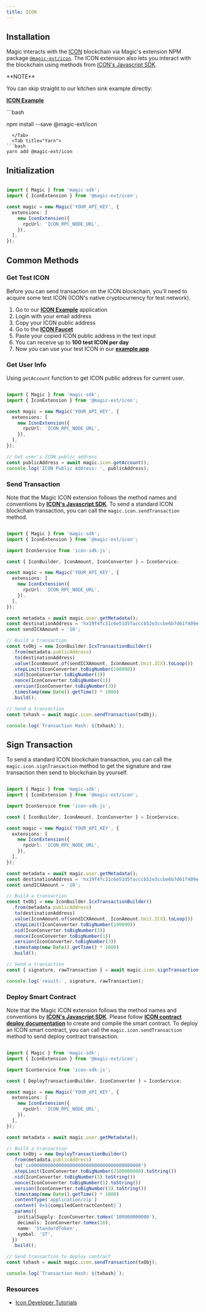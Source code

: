 ---
title: ICON
---


## Installation

Magic interacts with the [ICON](https://icon.foundation/) blockchain via Magic's extension NPM package [`@magic-ext/icon`](https://www.npmjs.com/package/@magic-ext/icon). The ICON extension also lets you interact with the blockchain using methods from [ICON's Javascript SDK](https://www.icondev.io/icon-sdks/javascript).

<Info>
**NOTE**

You can skip straight to our kitchen sink example directly:

[**ICON Example**](https://go.magic.link/example-icon)
</Info>

<Tabs>
  <Tab title="NPM">
```bash

npm install --save @magic-ext/icon
```
  </Tab>
  <Tab title="Yarn">
```bash
yarn add @magic-ext/icon
```
  </Tab>
</Tabs>

## Initialization

```typescript TypeScript icon="square-js"

import { Magic } from 'magic-sdk';
import { IconExtension } from '@magic-ext/icon';

const magic = new Magic('YOUR_API_KEY', {
  extensions: [
    new IconExtension({
      rpcUrl: 'ICON_RPC_NODE_URL',
    }),
  ],
});
```
## Common Methods

### Get Test ICON

Before you can send transaction on the ICON blockchain, you'll need to acquire some test ICON (ICON's native cryptocurrency for test network).

1.  Go to our [**ICON Example**](https://go.magic.link/example-icon) application
2.  Login with your email address
3.  Copy your ICON public address
4.  Go to the [**ICON Faucet**](https://icon-faucet.ibriz.ai/)
5.  Paste your copied ICON public address in the text input
6.  You can receive up to **100 test ICON per day**
7.  Now you can use your test ICON in our [**example app**](https://go.magic.link/example-icon)

### Get User Info

Using `getAccount` function to get ICON public address for current user.

```typescript TypeScript icon="square-js"

import { Magic } from 'magic-sdk';
import { IconExtension } from '@magic-ext/icon';

const magic = new Magic('YOUR_API_KEY', {
  extensions: [
    new IconExtension({
      rpcUrl: 'ICON_RPC_NODE_URL',
    }),
  ],
});

// Get user's ICON public address
const publicAddress = await magic.icon.getAccount();
console.log('ICON Public Address: ', publicAddress);
```

### Send Transaction

Note that the Magic ICON extension follows the method names and conventions by [**ICON's Javascript SDK**](https://www.icondev.io/icon-sdks/javascript). To send a standard ICON blockchain transaction, you can call the `magic.icon.sendTransaction` method.

```typescript TypeScript icon="square-js"

import { Magic } from 'magic-sdk';
import { IconExtension } from '@magic-ext/icon';

import IconService from 'icon-sdk-js';

const { IconBuilder, IconAmount, IconConverter } = IconService;

const magic = new Magic('YOUR_API_KEY', {
  extensions: [
    new IconExtension({
      rpcUrl: 'ICON_RPC_NODE_URL',
    }),
  ],
});

const metadata = await magic.user.getMetadata();
const destinationAddress = 'hx19f4fc31c6e51d5facccb52e3ccbe6b7d61f409e';
const sendICXAmount = '10';

// Build a transaction
const txObj = new IconBuilder.IcxTransactionBuilder()
  .from(metadata.publicAddress)
  .to(destinationAddress)
  .value(IconAmount.of(sendICXAmount, IconAmount.Unit.ICX).toLoop())
  .stepLimit(IconConverter.toBigNumber(100000))
  .nid(IconConverter.toBigNumber(3))
  .nonce(IconConverter.toBigNumber(1))
  .version(IconConverter.toBigNumber(3))
  .timestamp(new Date().getTime() * 1000)
  .build();

// Send a transaction
const txhash = await magic.icon.sendTransaction(txObj);

console.log(`Transaction Hash: ${txhash}`);
```

## Sign Transaction

To send a standard ICON blockchain transaction, you can call the `magic.icon.signTransaction` method to get the signature and raw transaction then send to blockchain by yourself.

```typescript TypeScript icon="square-js"

import { Magic } from 'magic-sdk';
import { IconExtension } from '@magic-ext/icon';

import IconService from 'icon-sdk-js';

const { IconBuilder, IconAmount, IconConverter } = IconService;

const magic = new Magic('YOUR_API_KEY', {
  extensions: [
    new IconExtension({
      rpcUrl: 'ICON_RPC_NODE_URL',
    }),
  ],
});

const metadata = await magic.user.getMetadata();
const destinationAddress = 'hx19f4fc31c6e51d5facccb52e3ccbe6b7d61f409e';
const sendICXAmount = '10';

// Build a transaction
const txObj = new IconBuilder.IcxTransactionBuilder()
  .from(metadata.publicAddress)
  .to(destinationAddress)
  .value(IconAmount.of(sendICXAmount, IconAmount.Unit.ICX).toLoop())
  .stepLimit(IconConverter.toBigNumber(100000))
  .nid(IconConverter.toBigNumber(3))
  .nonce(IconConverter.toBigNumber(1))
  .version(IconConverter.toBigNumber(3))
  .timestamp(new Date().getTime() * 1000)
  .build();

// Send a transaction
const { signature, rawTransaction } = await magic.icon.signTransaction(txObj);

console.log(`result:`, signature, rawTransaction);
```
### Deploy Smart Contract

Note that the Magic ICON extension follows the method names and conventions by [**ICON's Javascript SDK**](https://www.icondev.io/icon-sdks/javascript). Please follow [**ICON contract deploy documentation**](https://www.icondev.io/btp-gitbook/deploy-smart-contracts-icon) to create and compile the smart contract. To deploy an ICON smart contract, you can call the `magic.icon.sendTransaction` method to send deploy contract transaction.

```typescript TypeScript icon="square-js"

import { Magic } from 'magic-sdk';
import { IconExtension } from '@magic-ext/icon';

import IconService from 'icon-sdk-js';

const { DeployTransactionBuilder, IconConverter } = IconService;

const magic = new Magic('YOUR_API_KEY', {
  extensions: [
    new IconExtension({
      rpcUrl: 'ICON_RPC_NODE_URL',
    }),
  ],
});

const metadata = await magic.user.getMetadata();

// Build a transaction
const txObj = new DeployTransactionBuilder()
  .from(metadata.publicAddress)
  .to('cx0000000000000000000000000000000000000000')
  .stepLimit(IconConverter.toBigNumber(2100000000).toString())
  .nid(IconConverter.toBigNumber(3).toString())
  .nonce(IconConverter.toBigNumber(1).toString())
  .version(IconConverter.toBigNumber(3).toString())
  .timestamp(new Date().getTime() * 1000)
  .contentType('application/zip')
  .content(`0x${compiledContractContent}`)
  .params({
    initialSupply: IconConverter.toHex('100000000000'),
    decimals: IconConverter.toHex(18),
    name: 'StandardToken',
    symbol: 'ST',
  })
  .build();

// Send transaction to deploy contract
const txhash = await magic.icon.sendTransaction(txObj);

console.log(`Transaction Hash: ${txhash}`);
```
### Resources
* [Icon Developer Tutorials](https://icon.community/tutorials/)
